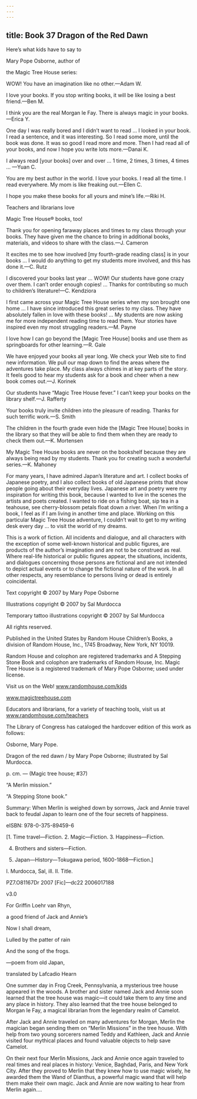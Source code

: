```yaml
---
---
---
```

title: Book 37 Dragon of the Red Dawn
---




Here’s what kids have to say to

Mary Pope Osborne, author of

the Magic Tree House series:

WOW! You have an imagination like no other.—Adam W.



I love your books. If you stop writing books, it will be like losing a best friend.—Ben M.



I think you are the real Morgan le Fay. There is always magic in your books.—Erica Y.



One day I was really bored and I didn’t want to read … I looked in your book. I read a sentence, and it was interesting. So I read some more, until the book was done. It was so good I read more and more. Then I had read all of your books, and now I hope you write lots more.—Danai K.



I always read [your books] over and over … 1 time, 2 times, 3 times, 4 times … —Yuan C.



You are my best author in the world. I love your books. I read all the time. I read everywhere. My mom is like freaking out.—Ellen C.



I hope you make these books for all yours and mine’s life.—Riki H.





Teachers and librarians love

Magic Tree House® books, too!

Thank you for opening faraway places and times to my class through your books. They have given me the chance to bring in additional books, materials, and videos to share with the class.—J. Cameron



It excites me to see how involved [my fourth-grade reading class] is in your books … I would do anything to get my students more involved, and this has done it.—C. Rutz



I discovered your books last year … WOW! Our students have gone crazy over them. I can’t order enough copies! … Thanks for contributing so much to children’s literature!—C. Kendziora



I first came across your Magic Tree House series when my son brought one home … I have since introduced this great series to my class. They have absolutely fallen in love with these books! … My students are now asking me for more independent reading time to read them. Your stories have inspired even my most struggling readers.—M. Payne



I love how I can go beyond the [Magic Tree House] books and use them as springboards for other learning.—R. Gale



We have enjoyed your books all year long. We check your Web site to find new information. We pull our map down to find the areas where the adventures take place. My class always chimes in at key parts of the story. It feels good to hear my students ask for a book and cheer when a new book comes out.—J. Korinek



Our students have “Magic Tree House fever.” I can’t keep your books on the library shelf.—J. Rafferty



Your books truly invite children into the pleasure of reading. Thanks for such terrific work.—S. Smith



The children in the fourth grade even hide the [Magic Tree House] books in the library so that they will be able to find them when they are ready to check them out.—K. Mortensen



My Magic Tree House books are never on the bookshelf because they are always being read by my students. Thank you for creating such a wonderful series.—K. Mahoney





For many years, I have admired Japan’s literature and art. I collect books of Japanese poetry, and I also collect books of old Japanese prints that show people going about their everyday lives. Japanese art and poetry were my inspiration for writing this book, because I wanted to live in the scenes the artists and poets created. I wanted to ride on a fishing boat, sip tea in a teahouse, see cherry-blossom petals float down a river. When I’m writing a book, I feel as if I am living in another time and place. Working on this particular Magic Tree House adventure, I couldn’t wait to get to my writing desk every day … to visit the world of my dreams.





This is a work of fiction. All incidents and dialogue, and all characters with the exception of some well-known historical and public figures, are products of the author’s imagination and are not to be construed as real. Where real-life historical or public figures appear, the situations, incidents, and dialogues concerning those persons are fictional and are not intended to depict actual events or to change the fictional nature of the work. In all other respects, any resemblance to persons living or dead is entirely coincidental.





Text copyright © 2007 by Mary Pope Osborne

Illustrations copyright © 2007 by Sal Murdocca

Temporary tattoo illustrations copyright © 2007 by Sal Murdocca





All rights reserved.

Published in the United States by Random House Children’s Books, a division of Random House, Inc., 1745 Broadway, New York, NY 10019.





Random House and colophon are registered trademarks and A Stepping Stone Book and colophon are trademarks of Random House, Inc. Magic Tree House is a registered trademark of Mary Pope Osborne; used under license.





Visit us on the Web! www.randomhouse.com/kids

www.magictreehouse.com





Educators and librarians, for a variety of teaching tools, visit us at www.randomhouse.com/teachers





The Library of Congress has cataloged the hardcover edition of this work as follows:

Osborne, Mary Pope.

Dragon of the red dawn / by Mary Pope Osborne; illustrated by Sal Murdocca.

p. cm. — (Magic tree house; #37)

“A Merlin mission.”

“A Stepping Stone book.”

Summary: When Merlin is weighed down by sorrows, Jack and Annie travel back to feudal Japan to learn one of the four secrets of happiness.



eISBN: 978-0-375-89459-6



[1. Time travel—Fiction. 2. Magic—Fiction. 3. Happiness—Fiction.

4. Brothers and sisters—Fiction.

5. Japan—History—Tokugawa period, 1600-1868—Fiction.]

I. Murdocca, Sal, ill. II. Title.

PZ7.O81167Dr 2007 [Fic]—dc22 2006017188





v3.0





For Griffin Loehr van Rhyn,

a good friend of Jack and Annie’s



Now I shall dream,

Lulled by the patter of rain

And the song of the frogs.



—poem from old Japan,

translated by Lafcadio Hearn





One summer day in Frog Creek, Pennsylvania, a mysterious tree house appeared in the woods. A brother and sister named Jack and Annie soon learned that the tree house was magic—it could take them to any time and any place in history. They also learned that the tree house belonged to Morgan le Fay, a magical librarian from the legendary realm of Camelot.

After Jack and Annie traveled on many adventures for Morgan, Merlin the magician began sending them on “Merlin Missions” in the tree house. With help from two young sorcerers named Teddy and Kathleen, Jack and Annie visited four mythical places and found valuable objects to help save Camelot.

On their next four Merlin Missions, Jack and Annie once again traveled to real times and real places in history: Venice, Baghdad, Paris, and New York City. After they proved to Merlin that they knew how to use magic wisely, he awarded them the Wand of Dianthus, a powerful magic wand that will help them make their own magic. Jack and Annie are now waiting to hear from Merlin again….